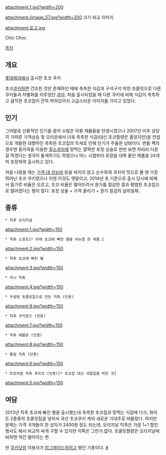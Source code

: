 attachment:1.jpg?width=200

attachment:/image_57.jpg?width=200
크기 비교 이미지

attachment:로고.jpg

Chic Choc

[[목차]]

== 개요 ==
[[롯데제과]]에서 출시한 초코 쿠키

초코[[쿠키]]하면 건조한 것만 존재하던 때에 촉촉한 식감과 구석구석 박힌 초콜릿으로 다른 쿠키들과 차별화를 이루었던 [[과자]]. 처음 출시되었을 때 다른 쿠키에 비해 식감이 촉촉하고 큼직한 초코칩이 잔뜩 박혀있어서 고급스러운 이미지를 가지고 있었다.

== 인기 ==
그야말로 선풍적인 인기를 끌어 수많은 아류 제품들을 탄생시켰으나 2007년 이후 상당히 가파른 가격상승 및 오리온에서 더욱 촉촉한 식감(대신 초코함량은 줄었지만)을 컨셉으로 개발한 대항마인 촉촉한 초코칩의 득세로 인해 인기가 주춤한 상태이다. 번들 팩의 경우엔 종이곽을 이용한 [[질소과자]]에 맞먹는 얄팍한 포장 상술로 한번 보면 차라리 다른 걸 먹겠다는 생각이 들게하기도 하였으나 어느 시점부터 포장을 대폭 줄인 제품을 24개씩 포장하여 출시하고 있다. 

처음 나왔을 때는 [[가격 대 성능비]] 등을 따지지 않고 순수하게 과자의 맛으로 볼 땐 가장 뛰어난 초코 쿠키였으나 이젠 이것도 옛말이고, 2014년 초 기준으로 출시 당시에 비해서 밀가루 비율은 오르고, 초코 비율은 떨어뜨려서 원가를 절감한 결과 평범한 초코칩으로 떨어졌다는 평이 많다. 포장 상술 + 가격 올리기 + 원가 절감의 삼위일체.

== 종류 ==
 * 칙촉 오리지널
attachment:1.jpg?width=150

 * 칙촉 소프트[* 아래 초코에 빠진 별을 리뉴얼 한 제품.]
attachment:2.jpg?width=150

 * 칙촉 초코에 빠진 별
attachment:3.jpg?width=150

 * 미니 칙촉
attachment:4.jpg?width=150

 * 무설탕 초콜릿칩으로 만든 칙촉 (단종)
attachment:9.jpg?width=150

 * 칙촉 쿠키몬드 (단종)
attachment:7.jpg?width=150

 * 칙촉 애플몬 (단종)
attachment:8.jpg?width=150

 * 통밀 칙촉 (단종)
attachment:6.jpg?width=150

 * 트로피칼 칙촉 후르츠 (단종)[* 초코칩 대신 과일칩을 박은 것]
attachment:5.jpg?width=150

== 여담 ==
2013년 칙촉 초코에 빠진 별을 출시했는데 촉촉한 초코칩과 맞먹는 식감에 다크, 화이트 2종류의 초콜릿칩을 넣어서 국산 초코쿠키 계의 새로운 기대주로 떠올랐다. 하지만 문제는 가격. 6개들이 한 상자가 2400원 정도 되는데, 오리지날 칙촉은 가끔 1+1 할인행사도 해서 비교적 싸게 구할 수 있지만 이쪽은 그런거 없다. 초콜릿함량은 오리지날에 비하면 약간 떨어지는 편.

한 [[쿠키닷컴]] 이용자가 [[업그레이드]]하려고 했던 기종이다. [http://gall.dcinside.com/hit/12 #]
